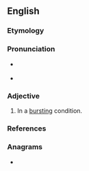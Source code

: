 ==English==

===Etymology===
{{prefix|a|burst|lang=en}}

===Pronunciation===
* {{a|RP}} {{IPA|/əˈbɝːst/|lang=en}}
* {{a|US}} {{IPA|/əˈbɝst/|lang=en}}

===Adjective===
{{en-adj|-}}

# In a [[bursting]] condition.

===References===
{{R:MW3 1976|page=8}}

===Anagrams===
* {{anagrams|en|Straub|Traubs|arbust}}